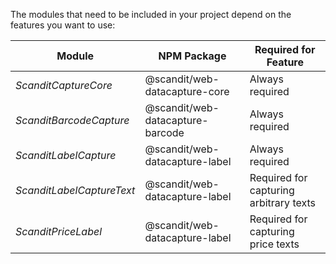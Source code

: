 The modules that need to be included in your project depend on the features you want to use:

| Module | NPM Package | Required for Feature |
| ----------- | ----------- | ----------- |
| *ScanditCaptureCore* | @scandit/web-datacapture-core | Always required |
| *ScanditBarcodeCapture* | @scandit/web-datacapture-barcode | Always required |
| *ScanditLabelCapture* | @scandit/web-datacapture-label | Always required |
| *ScanditLabelCaptureText* | @scandit/web-datacapture-label | Required for capturing arbitrary texts |
| *ScanditPriceLabel* | @scandit/web-datacapture-label | Required for capturing price texts |
